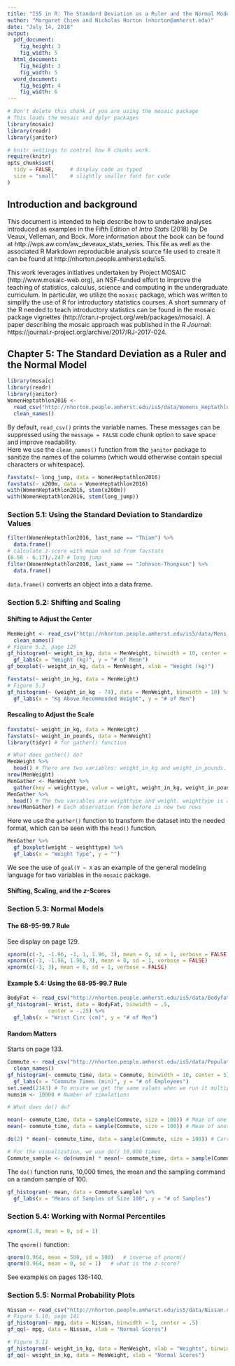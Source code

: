 ```yaml
---
title: "IS5 in R: The Standard Deviation as a Ruler and the Normal Model (Chapter 5)"
author: "Margaret Chien and Nicholas Horton (nhorton@amherst.edu)"
date: "July 14, 2018"
output: 
  pdf_document:
    fig_height: 3
    fig_width: 5
  html_document:
    fig_height: 3
    fig_width: 5
  word_document:
    fig_height: 4
    fig_width: 6
---
```



```r
# Don't delete this chunk if you are using the mosaic package
# This loads the mosaic and dplyr packages
library(mosaic)
library(readr)
library(janitor)
```

```r
# knitr settings to control how R chunks work.
require(knitr)
opts_chunk$set(
  tidy = FALSE,     # display code as typed
  size = "small"    # slightly smaller font for code
)
```

## Introduction and background 

This document is intended to help describe how to undertake analyses introduced 
as examples in the Fifth Edition of *Intro Stats* (2018) by De Veaux, Velleman, and Bock.
More information about the book can be found at http://wps.aw.com/aw_deveaux_stats_series.  This
file as well as the associated R Markdown reproducible analysis source file used to create it can be found at http://nhorton.people.amherst.edu/is5.

This work leverages initiatives undertaken by Project MOSAIC (http://www.mosaic-web.org), an NSF-funded effort to improve the teaching of statistics, calculus, science and computing in the undergraduate curriculum. In particular, we utilize the `mosaic` package, which was written to simplify the use of R for introductory statistics courses. A short summary of the R needed to teach introductory statistics can be found in the mosaic package vignettes (http://cran.r-project.org/web/packages/mosaic).  A paper describing the mosaic approach was published in the *R Journal*: https://journal.r-project.org/archive/2017/RJ-2017-024.

## Chapter 5: The Standard Deviation as a Ruler and the Normal Model

```r
library(mosaic)
library(readr)
library(janitor)
WomenHeptathlon2016 <- 
  read_csv("http://nhorton.people.amherst.edu/is5/data/Womens_Heptathlon_2016.csv") %>%
  clean_names()
```

By default, `read_csv()` prints the variable names. These messages can be suppressed using the `message = FALSE` code chunk option to save space and improve readability.   
Here we use the `clean_names()` function from the `janitor` package to sanitize the names of the columns (which would otherwise contain special characters or whitespace).   

```r
favstats(~ long_jump, data = WomenHeptathlon2016)
favstats(~ x200m, data = WomenHeptathlon2016)
with(WomenHeptathlon2016, stem(x200m))
with(WomenHeptathlon2016, stem(long_jump))
```

### Section 5.1: Using the Standard Deviation to Standardize Values

```r
filter(WomenHeptathlon2016, last_name == "Thiam") %>%
  data.frame()
# calculate z-score with mean and sd from favstats
(6.58 - 6.17)/.247 # long jump
filter(WomenHeptathlon2016, last_name == "Johnson-Thompson") %>%
  data.frame()
```

`data.frame()` converts an object into a data frame.  

### Section 5.2: Shifting and Scaling

#### Shifting to Adjust the Center

```r
MenWeight <- read_csv("http://nhorton.people.amherst.edu/is5/data/Mens_Weights.csv") %>%
  clean_names()
# Figure 5.2, page 125
gf_histogram(~ weight_in_kg, data = MenWeight, binwidth = 10, center = 5) %>%
  gf_labs(x = "Weight (kg)", y = "# of Mean")
gf_boxplot(~ weight_in_kg, data = MenWeight, xlab = "Weight (kg)") 
```

```r
favstats(~ weight_in_kg, data = MenWeight)
# Figure 5.3
gf_histogram(~ (weight_in_kg - 74), data = MenWeight, binwidth = 10) %>%
  gf_labs(x = "Kg Above Recommended Weight", y = "# of Men")
```

#### Rescaling to Adjust the Scale

```r
favstats(~ weight_in_kg, data = MenWeight)
favstats(~ weight_in_pounds, data = MenWeight)
library(tidyr) # for gather() function

# What does gather() do?
MenWeight %>%
  head() # There are two variables: weight_in_kg and weight_in_pounds. Each observation has a value for each.
nrow(MenWeight)
MenGather <- MenWeight %>%
  gather(key = weighttype, value = weight, weight_in_kg, weight_in_pounds) 
MenGather %>%
  head() # The two variables are weighttype and weight. weighttype is a categorical variable that is either in kg or pounds
nrow(MenGather) # Each observation from before is now two rows
```

Here we use the `gather()` function to transform the dataset into the needed format, which can be seen with the `head()` function.  

```r
MenGather %>%
  gf_boxplot(weight ~ weighttype) %>%
  gf_labs(x = "Weight Type", y = "")
```

We see the use of `goal(Y ~ X` as an example of the general modeling language for two variables in the `mosaic` package.


#### Shifting, Scaling, and the *z*-Scores

### Section 5.3: Normal Models 

#### The 68-95-99.7 Rule

See display on page 129.  

```r
xpnorm(c(-3, -1.96, -1, 1, 1.96, 3), mean = 0, sd = 1, verbose = FALSE)
xpnorm(c(-3, -1.96, 1.96, 3), mean = 0, sd = 1, verbose = FALSE)
xpnorm(c(-3, 3), mean = 0, sd = 1, verbose = FALSE)
```

#### Example 5.4: Using the 68-95-99.7 Rule

```r
BodyFat <- read_csv("http://nhorton.people.amherst.edu/is5/data/Bodyfat.csv")
gf_histogram(~ Wrist, data = BodyFat, binwidth = .5,
             center = -.25) %>%
  gf_labs(x = "Wrist Circ (cm)", y = "# of Men")
```

#### Random Matters

Starts on page 133.

```r
Commute <- read_csv("http://nhorton.people.amherst.edu/is5/data/Population_Commute_Times.csv") %>%
  clean_names()
gf_histogram(~ commute_time, data = Commute, binwidth = 10, center = 5) %>%
  gf_labs(x = "Commute Times (min)", y = "# of Employees")
set.seed(2143) # To ensure we get the same values when we run it multiple times
numsim <- 10000 # Number of simulations

# What does do() do?

mean(~ commute_time, data = sample(Commute, size = 100)) # Mean of one random sample
mean(~ commute_time, data = sample(Commute, size = 100)) # Mean of another random sample

do(2) * mean(~ commute_time, data = sample(Commute, size = 100)) # Carries out mean() twice

# For the visualization, we use do() 10,000 times
Commute_sample <- do(numsim) * mean(~ commute_time, data = sample(Commute, size = 100)) 
```

The `do()` function runs, 10,000 times, the mean and the sampling command on a random sample of 100. 

```r
gf_histogram(~ mean, data = Commute_sample) %>%
  gf_labs(x = "Means of Samples of Size 100", y = "# of Samples")
```

### Section 5.4: Working with Normal Percentiles

```r
xpnorm(1.8, mean = 0, sd = 1)
```

The `qnorm()` function:  

```r
qnorm(0.964, mean = 500, sd = 100)   # inverse of pnorm()
qnorm(0.964, mean = 0, sd = 1)   # what is the z-score?
```

See examples on pages 136-140.

### Section 5.5: Normal Probability Plots

```r
Nissan <- read_csv("http://nhorton.people.amherst.edu/is5/data/Nissan.csv")
# Figure 5.10, page 141
gf_histogram(~ mpg, data = Nissan, binwidth = 1, center = .5)
gf_qq(~ mpg, data = Nissan, xlab = "Normal Scores")
```

```r
# Figure 5.11
gf_histogram(~ weight_in_kg, data = MenWeight, xlab = "Weights", binwidth = 10, center = 5)
gf_qq(~ weight_in_kg, data = MenWeight, xlab = "Normal Scores")
```
